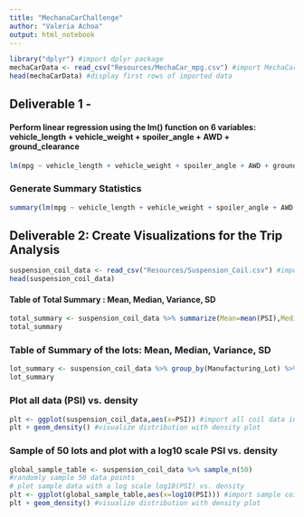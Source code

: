 ```yaml
---
title: "MechanaCarChallenge"
author: "Valeria Achoa"
output: html_notebook
---
```

```r
library("dplyr") #import dplyr package
mechaCarData <- read_csv("Resources/MechaCar_mpg.csv") #import MechaCar data
head(mechaCarData) #display first rows of imported data
```
## Deliverable 1  - 
#### Perform linear regression using the lm() function on 6 variables: vehicle_length + vehicle_weight + spoiler_angle + AWD + ground_clearance
```r
lm(mpg ~ vehicle_length + vehicle_weight + spoiler_angle + AWD + ground_clearance,data=mechaCarData) 
```
### Generate Summary Statistics
```r
summary(lm(mpg ~ vehicle_length + vehicle_weight + spoiler_angle + AWD + ground_clearance,data=mechaCarData)) 

```
## Deliverable 2: Create Visualizations for the Trip Analysis
```r
suspension_coil_data <- read_csv("Resources/Suspension_Coil.csv") #import suspension coil data
head(suspension_coil_data)
```
#### Table of Total Summary : Mean, Median, Variance, SD
```r
total_summary <- suspension_coil_data %>% summarize(Mean=mean(PSI),Median=median(PSI),Variance=var(PSI),SD=sd(PSI), .groups = 'keep') #create total summary table
total_summary
```
### Table of Summary of the lots: Mean, Median, Variance, SD
```r
lot_summary <- suspension_coil_data %>% group_by(Manufacturing_Lot) %>% summarize(Mean=mean(PSI),Median=median(PSI),Variance=var(PSI),SD=sd(PSI), .groups = 'keep') #create lot summary table
lot_summary

```
### Plot all data (PSI) vs. density

```r
plt <- ggplot(suspension_coil_data,aes(x=PSI)) #import all coil data into ggplot2
plt + geom_density() #visualize distribution with density plot
```

### Sample of 50 lots and plot with a log10 scale PSI vs. density

```r
global_sample_table <- suspension_coil_data %>% sample_n(50) 
#randomly sample 50 data points
# plot sample data with a log scale log10(PSI) vs. density
plt <- ggplot(global_sample_table,aes(x=log10(PSI))) #import sample coil data into ggplot2
plt + geom_density() #visualize distribution with density plot
```

